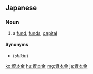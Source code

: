 ==Japanese==
{{ja-kanjitab|し|ほん|きん|yomi=o}}
{{wikipedia|lang=ja}}

===Noun===
{{ja-noun|しほんきん}}

# a [[fund]], [[funds]], [[capital]]

====Synonyms====
* {{l|ja|資金}} (''shikin'')

[[ko:資本金]]
[[hu:資本金]]
[[mg:資本金]]
[[ja:資本金]]